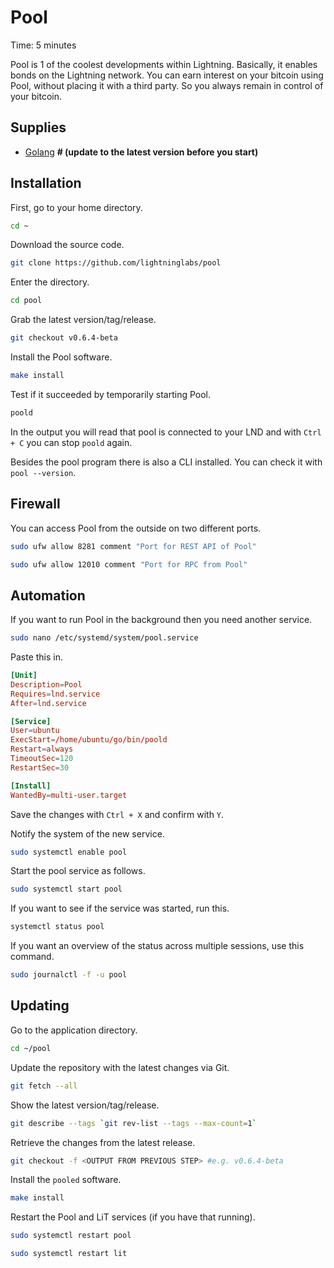
# Pool

<Callout emoji="&#x2139;">
	Time: 5 minutes
</Callout>

Pool is 1 of the coolest developments within Lightning. Basically, it enables bonds on the Lightning network. You can earn interest on your bitcoin using Pool, without placing it with a third party. So you always remain in control of your bitcoin.

## Supplies

* [Golang](/raspberry-pi/common-dependencies#golang) **# (update to the latest version before you start)**

## Installation

First, go to your home directory.

```bash
cd ~
```

Download the source code.

```bash
git clone https://github.com/lightninglabs/pool
```

Enter the directory.

```bash
cd pool
```

Grab the latest version/tag/release.

```bash
git checkout v0.6.4-beta
```

Install the Pool software.

```bash
make install
```

Test if it succeeded by temporarily starting Pool.

```bash
poold
```

In the output you will read that pool is connected to your LND and with `Ctrl + C` you can stop `poold` again.

Besides the pool program there is also a CLI installed. You can check it with `pool --version`.

## Firewall

You can access Pool from the outside on two different ports.

```bash
sudo ufw allow 8281 comment "Port for REST API of Pool"

sudo ufw allow 12010 comment "Port for RPC from Pool"
```

## Automation

If you want to run Pool in the background then you need another service.

```bash
sudo nano /etc/systemd/system/pool.service
```

Paste this in.

```toml
[Unit]
Description=Pool
Requires=lnd.service
After=lnd.service

[Service]
User=ubuntu
ExecStart=/home/ubuntu/go/bin/poold
Restart=always
TimeoutSec=120
RestartSec=30

[Install]
WantedBy=multi-user.target
```

Save the changes with `Ctrl + X` and confirm with `Y`.

Notify the system of the new service.

```bash
sudo systemctl enable pool
```

Start the pool service as follows.

```bash
sudo systemctl start pool
```

If you want to see if the service was started, run this.

```bash
systemctl status pool
```

If you want an overview of the status across multiple sessions, use this command.

```bash
sudo journalctl -f -u pool
```

## Updating

Go to the application directory.

```bash
cd ~/pool
```

Update the repository with the latest changes via Git.

```bash
git fetch --all
```

Show the latest version/tag/release.

```bash
git describe --tags `git rev-list --tags --max-count=1`
```

Retrieve the changes from the latest release.

```bash
git checkout -f <OUTPUT FROM PREVIOUS STEP> #e.g. v0.6.4-beta
```

Install the `pooled` software.

```bash
make install
```

Restart the Pool and LiT services (if you have that running).

```bash
sudo systemctl restart pool

sudo systemctl restart lit
```
